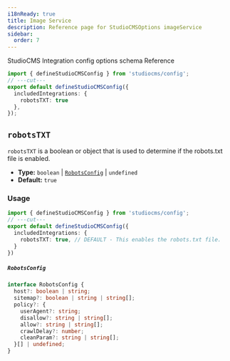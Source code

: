 ```yaml
---
i18nReady: true
title: Image Service
description: Reference page for StudioCMSOptions imageService
sidebar:
  order: 7
---
```



StudioCMS Integration config options schema Reference

```ts twoslash title="studiocms.config.mjs"
import { defineStudioCMSConfig } from 'studiocms/config';
// ---cut---
export default defineStudioCMSConfig({
  includedIntegrations: {
    robotsTXT: true
  },
});
```

## `robotsTXT`

`robotsTXT` is a boolean or object that is used to determine if the robots.txt file is enabled.

- **Type:** `boolean` | [`RobotsConfig`](#robotsconfig) | `undefined`
- **Default:** `true`

### Usage

```ts twoslash {3} title="studiocms.config.mjs"
import { defineStudioCMSConfig } from 'studiocms/config';
// ---cut---
export default defineStudioCMSConfig({
  includedIntegrations: {
    robotsTXT: true, // DEFAULT - This enables the robots.txt file.
  }
})
```

##### `RobotsConfig`

```ts
interface RobotsConfig {
  host?: boolean | string;
  sitemap?: boolean | string | string[];
  policy?: {
    userAgent?: string;
    disallow?: string | string[];
    allow?: string | string[];
    crawlDelay?: number;
    cleanParam?: string | string[];
  }[] | undefined;
}
```